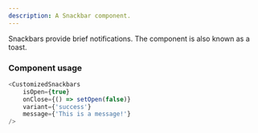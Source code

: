 ```yaml
---
description: A Snackbar component.
---
```



Snackbars provide brief notifications. The component is also known as a toast.

### Component usage

```js live
<CustomizedSnackbars
    isOpen={true}
    onClose={() => setOpen(false)}
    variant={'success'}
    message={'This is a message!'}
/>
```
